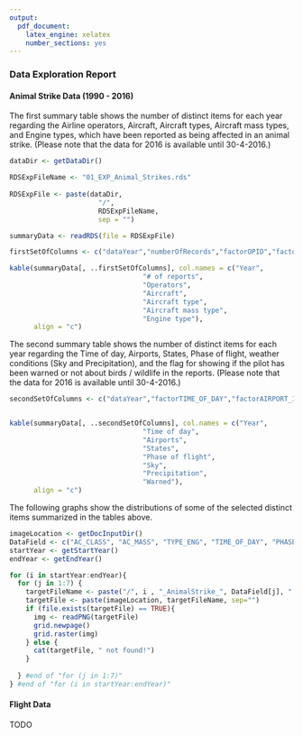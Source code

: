 ```yaml
---
output:
  pdf_document:
    latex_engine: xelatex
    number_sections: yes
---
```


### Data Exploration Report


#### Animal Strike Data (1990 - 2016)

The first summary table shows the number of distinct items for each year regarding the Airline operators, Aircraft, Aircraft types, Aircraft mass types, and Engine types, which have been reported as being affected in an animal strike. (Please note that the data for 2016 is available until 30-4-2016.)

```r

dataDir <- getDataDir()

RDSExpFileName <- "01_EXP_Animal_Strikes.rds"
  
RDSExpFile <- paste(dataDir,
                      "/",
                      RDSExpFileName,
                      sep = "")

summaryData <- readRDS(file = RDSExpFile)

firstSetOfColumns <- c("dataYear","numberOfRecords","factorOPID","factopATYPE","factorAC_CLASS","factorAC_MASS","factorTYPE_ENG")

kable(summaryData[, ..firstSetOfColumns], col.names = c("Year",
                                 "# of reports",
                                 "Operators",
                                 "Aircraft",
                                 "Aircraft type",
                                 "Aircraft mass type",
                                 "Engine type"),
      align = "c")

```

The second summary table shows the number of distinct items for each year regarding the Time of day, Airports, States, Phase of flight, weather conditions (Sky and Precipitation), and the flag for showing if the pilot has been warned or not about birds / wildlife in the reports. (Please note that the data for 2016 is available until 30-4-2016.)

```r

secondSetOfColumns <- c("dataYear","factorTIME_OF_DAY","factorAIRPORT_ID","factorSTATE","factorPHASE_OF_FLT","factorSKY","factorPRECIP","factorWARNED")


kable(summaryData[, ..secondSetOfColumns], col.names = c("Year",
                                 "Time of day",
                                 "Airports",
                                 "States",
                                 "Phase of flight",
                                 "Sky",
                                 "Precipitation",
                                 "Warned"),
      align = "c")

```


The following graphs show the distributions of some of the selected distinct items summarized in the tables above.

```r

imageLocation <- getDocInputDir()
DataField <- c("AC_CLASS", "AC_MASS", "TYPE_ENG", "TIME_OF_DAY", "PHASE_OF_FLT", "SKY", "PRECIP")
startYear <- getStartYear()
endYear <- getEndYear()

for (i in startYear:endYear){
  for (j in 1:7) {
    targetFileName <- paste("/", i , "_AnimalStrike_", DataField[j], ".png", sep="")
    targetFile <- paste(imageLocation, targetFileName, sep="")
    if (file.exists(targetFile) == TRUE){
      img <- readPNG(targetFile)
      grid.newpage()
      grid.raster(img)
    } else {
      cat(targetFile, " not found!")
    }
       
  } #end of "for (j in 1:7)"
} #end of "for (i in startYear:endYear)"
```


#### Flight Data


TODO

<!--
This task tackles the data mining questions, which can be addressed using querying, visualization, and reporting. For instance, a data analyst may query the data to discover the types of products that purchasers in a particular income group usually buy. Or the analyst may run a visualization analysis to uncover potential fraud patterns. The data analyst should then create a data exploration report that outlines first findings, or an initial hypothesis, and the potential impact on the remainder of the project.
-->
